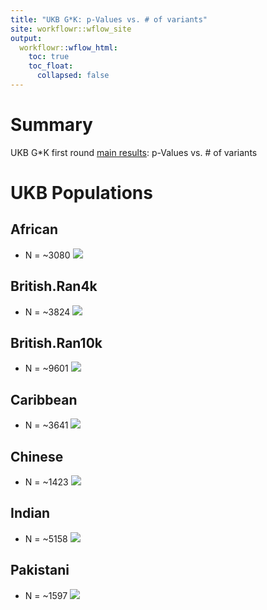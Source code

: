 ```yaml
---
title: "UKB G*K: p-Values vs. # of variants"
site: workflowr::wflow_site
output:
  workflowr::wflow_html:
    toc: true
    toc_float:
      collapsed: false
---
```


# Summary

UKB G*K first round [main results][20181207a]: p-Values vs. # of variants

# UKB Populations

## African
 * N = ~3080 
![](https://raw.githubusercontent.com/mturchin20/InterPath/master/images/ExploringZeros/20190303.InterPath.Vs2.GK.Analysis.pValsVsNumSNPs.African.vs2.png)

## British.Ran4k
 * N = ~3824
![](https://raw.githubusercontent.com/mturchin20/InterPath/master/images/ExploringZeros/20190303.InterPath.Vs2.GK.Analysis.pValsVsNumSNPs.British.Ran4000.vs2.png)

## British.Ran10k
 * N = ~9601
![](https://raw.githubusercontent.com/mturchin20/InterPath/master/images/ExploringZeros/20190303.InterPath.Vs2.GK.Analysis.pValsVsNumSNPs.British.Ran10000.vs2.png)

## Caribbean
 * N = ~3641
![](https://raw.githubusercontent.com/mturchin20/InterPath/master/images/ExploringZeros/20190303.InterPath.Vs2.GK.Analysis.pValsVsNumSNPs.Caribbean.vs2.png)

## Chinese 
 * N = ~1423
![](https://raw.githubusercontent.com/mturchin20/InterPath/master/images/ExploringZeros/20190303.InterPath.Vs2.GK.Analysis.pValsVsNumSNPs.Chinese.vs2.png)

## Indian 
 * N = ~5158
![](https://raw.githubusercontent.com/mturchin20/InterPath/master/images/ExploringZeros/20190303.InterPath.Vs2.GK.Analysis.pValsVsNumSNPs.Indian.vs2.png)

## Pakistani
 * N = ~1597
![](https://raw.githubusercontent.com/mturchin20/InterPath/master/images/ExploringZeros/20190303.InterPath.Vs2.GK.Analysis.pValsVsNumSNPs.Pakistani.vs2.png)

[20181207a]: https://mturchin20.github.io/InterPath/20181204.InterPath.Vs2.GK.Analysis.FirstRoundResults.vs4.html
